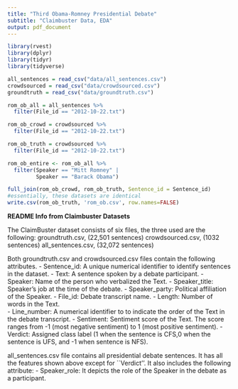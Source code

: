 ```yaml
---
title: "Third Obama-Romney Presidential Debate"
subtitle: "Claimbuster Data, EDA"
output: pdf_document
---
```


```r
library(rvest)
library(dplyr)
library(tidyr)
library(tidyverse)
```


```r
all_sentences = read_csv("data/all_sentences.csv")
crowdsourced = read_csv("data/crowdsourced.csv")
groundtruth = read_csv("data/groundtruth.csv")
```

```r
rom_ob_all = all_sentences %>% 
  filter(File_id == "2012-10-22.txt")

rom_ob_crowd = crowdsourced %>% 
  filter(File_id == "2012-10-22.txt")

rom_ob_truth = crowdsourced %>% 
  filter(File_id == "2012-10-22.txt")
```

```r
rom_ob_entire <- rom_ob_all %>%
  filter(Speaker == "Mitt Romney" |
         Speaker == "Barack Obama")
```


```r
full_join(rom_ob_crowd, rom_ob_truth, Sentence_id = Sentence_id)
#essentially, these datasets are identical
write.csv(rom_ob_truth, 'rom_ob.csv', row.names=FALSE) 
```


**README Info from Claimbuster Datasets**

The ClaimBuster dataset consists of six files, the three used are the following:
groundtruth.csv, (22,501 sentences)
crowdsourced.csv, (1032 sentences)
all_sentences.csv, (32,072 sentences)

Both groundtruth.csv and crowdsourced.csv files contain the following attributes.
- Sentence_id: A unique numerical identifier to identify sentences in the dataset.
- Text: A sentence spoken by a debate participant. 
- Speaker: Name of the person who verbalized the Text.
- Speaker_title: Speaker’s job at the time of the debate.
- Speaker_party: Political affiliation of the Speaker.
- File_id: Debate transcript name.
- Length: Number of words in the Text.  
- Line_number: A numerical identifier to to indicate the order of the Text in the debate transcript.
- Sentiment: Sentiment score of the Text. The score ranges from -1 (most negative sentiment) to 1 (most positive sentiment). 
- Verdict: Assigned class label (1 when the sentence is CFS,0 when the sentence is UFS, and -1 when sentence is NFS).

all_sentences.csv file contains all presidential debate sentences. It has all the features shown above except for ``Verdict''. It also includes the following attribute:
- Speaker_role: It depicts the role of the Speaker in the debate as a participant.

